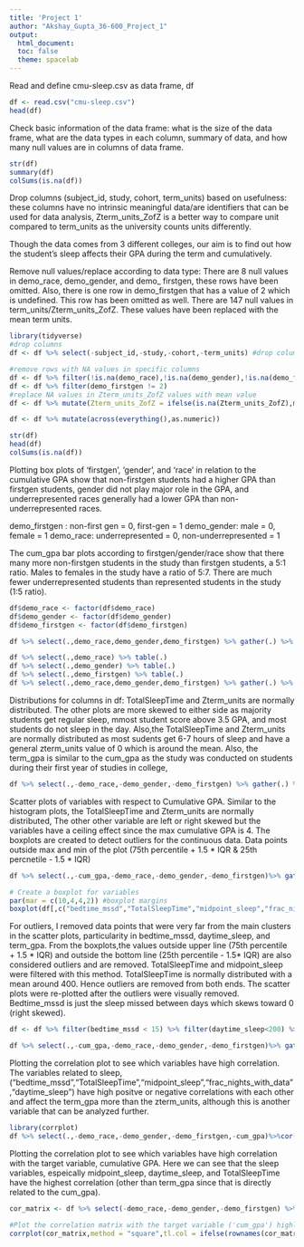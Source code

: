 ---
title: 'Project 1'
author: "Akshay_Gupta_36-600_Project_1"
output:
  html_document:
  toc: false
  theme: spacelab
---

Read and define cmu-sleep.csv as data frame, df
```{r}
df <- read.csv("cmu-sleep.csv")
head(df)
```
Check basic information of the data frame: what is the size of the data frame, what are the data types in each column, summary of data, and how many null values are in columns of data frame.
```{r}
str(df)
summary(df)
colSums(is.na(df))
```
Drop columns (subject_id, study, cohort, term_units) based on usefulness: these columns have no intrinsic meaningful data/are identifiers that can be used for data analysis, Zterm_units_ZofZ	is a better way to compare unit compared to term_units as the university counts units differently.

Though the data comes from 3 different colleges, our aim is to find out how the student's sleep affects their GPA during the term and cumulatively. 

Remove null values/replace according to data type: There are 8 null values in demo_race, demo_gender, and demo_ firstgen, these rows have been omitted. Also, there is one row in demo_firstgen that has a value of 2 which is undefined. This row has been omitted as well. There are 147 null values in term_units/Zterm_units_ZofZ. These values have been replaced with the mean term units.
```{r}
library(tidyverse)
#drop columns
df <- df %>% select(-subject_id,-study,-cohort,-term_units) #drop columns

#remove rows with NA values in specific columns
df <- df %>% filter(!is.na(demo_race),!is.na(demo_gender),!is.na(demo_firstgen))
df <- df %>% filter(demo_firstgen != 2)
#replace NA values in Zterm_units_ZofZ values with mean value
df <- df %>% mutate(Zterm_units_ZofZ = ifelse(is.na(Zterm_units_ZofZ),mean(Zterm_units_ZofZ,na.rm = TRUE),Zterm_units_ZofZ))

df <- df %>% mutate(across(everything(),as.numeric))

str(df)
head(df)
colSums(is.na(df))
```
Plotting box plots of 'firstgen', 'gender', and 'race' in relation to the cumulative GPA show that non-firstgen students had a higher GPA than firstgen students, gender did not play major role in the GPA, and underrepresented races generally had a lower GPA than non-underrepresented races.

demo_firstgen	: non-first gen = 0, first-gen = 1
demo_gender: male = 0, female = 1
demo_race: underrepresented = 0, non-underrepresented = 1

The cum_gpa bar plots according to firstgen/gender/race show that there many more non-firstgen students in the study than firstgen students, a 5:1 ratio. Males to females in the study have a ratio of 5:7. There are much fewer underrepresented students than represented students in the study (1:5 ratio).
```{r}
df$demo_race <- factor(df$demo_race)
df$demo_gender <- factor(df$demo_gender)
df$demo_firstgen <- factor(df$demo_firstgen)

df %>% select(.,demo_race,demo_gender,demo_firstgen) %>% gather(.) %>% ggplot(.,mapping=aes(x=value,y=rep(df$cum_gpa,3)))+geom_boxplot(fill="green")+facet_wrap(~key,scales='free_x')+ ylab("Cumulative GPA")

df %>% select(.,demo_race) %>% table(.)
df %>% select(.,demo_gender) %>% table(.)
df %>% select(.,demo_firstgen) %>% table(.)
df %>% select(.,demo_race,demo_gender,demo_firstgen) %>% gather(.) %>% ggplot(.,mapping=aes(x=value))+geom_bar(fill="orange")+facet_wrap(~key,scales='free_x')
```

Distributions for columns in df:
TotalSleepTime and Zterm_units are normally distributed. The other plots are more skewed to either side as majority students get regular sleep, mmost student score above 3.5 GPA, and most students do not sleep in the day. Also,the TotalSleepTime and Zterm_units are normally distributed as most sudents get 6-7 hours of sleep and have a general zterm_units value of 0 which is around the mean. Also, the term_gpa is similar to the cum_gpa as the study was conducted on students during their first year of studies in college,
```{r}
df %>% select(.,-demo_race,-demo_gender,-demo_firstgen) %>% gather(.) %>% ggplot(.,mapping=aes(x=value))+geom_histogram(fill="orchid",bins=30)+facet_wrap(~key,scales='free')
```
Scatter plots of variables with respect to Cumulative GPA. Similar to the histogram plots, the TotalSleepTime and Zterm_units are normally distributed, The other other variable are left or right skewed but the variables have a ceiling effect since the max cumulative GPA is 4.
The boxplots are created to detect outliers for the continuous data. Data points outside max and min of the plot (75th percentile + 1.5 * IQR & 25th percnetile - 1.5 * IQR)
```{r}
df %>% select(.,-cum_gpa,-demo_race,-demo_gender,-demo_firstgen)%>% gather(.) %>% ggplot(.,mapping=aes(x=value,y=rep(df$cum_gpa,7)))+geom_point(col="skyblue")+facet_wrap(~key,scales='free')+ ylab("Cumulative GPA")

# Create a boxplot for variables
par(mar = c(10,4,4,2)) #boxplot margins
boxplot(df[,c("bedtime_mssd","TotalSleepTime","midpoint_sleep","frac_nights_with_data","daytime_sleep","term_gpa","Zterm_units_ZofZ")],main = "Boxplot of Variables",ylab = "Count",col = "lightcoral",names =c("bedtime_mssd","TotalSleepTime","midpoint_sleep","frac_nights_with_data","daytime_sleep","term_gpa","Zterm_units_ZofZ"),las = 2)  # Rotate x-axis labels to be vertical
```
For outliers, I removed data points that were very far from the main clusters in the scatter plots, particularity in bedtime_mssd, daytime_sleep, and term_gpa.
From the boxplots,the values outside upper line (75th percentile + 1.5 * IQR) and outside the bottom line (25th percentile - 1.5* IQR) are also considered outliers and are removed. TotalSleepTime and midpoint_sleep were filtered with this method. TotalSleepTime is normally distributed with a mean around 400. Hence outliers are removed from both ends.
The scatter plots were re-plotted after the outliers were visually removed.
Bedtime_mssd is just the sleep missed between days which skews toward 0 (right skewed).
```{r}
df <- df %>% filter(bedtime_mssd < 15) %>% filter(daytime_sleep<200) %>% filter(term_gpa>1) %>% filter(TotalSleepTime>250 & TotalSleepTime<550) %>% filter(midpoint_sleep<650) #outliers

df %>% select(.,-cum_gpa,-demo_race,-demo_gender,-demo_firstgen)%>% gather(.) %>% ggplot(.,mapping=aes(x=value,y=rep(df$cum_gpa,7)))+geom_point(col="deepskyblue")+facet_wrap(~key,scales='free')+ ylab("Cumulative GPA")
```
Plotting the correlation plot to see which variables have high correlation. The variables related to sleep,  ("bedtime_mssd","TotalSleepTime","midpoint_sleep","frac_nights_with_data","daytime_sleep") have high positve or negative correlations with each other and affect the term_gpa more than the zterm_units, although this is another variable that can be analyzed further.
```{r}
library(corrplot)
df %>% select(.,-demo_race,-demo_gender,-demo_firstgen,-cum_gpa)%>%cor(.)%>%corrplot(.,method="ellipse")
```
Plotting the correlation plot to see which variables have high correlation with the target variable, cumulative GPA. Here we can see that the sleep variables, espeically midpoint_sleep, daytime_sleep, and TotalSleepTime have the highest correlation (other than term_gpa since that is directly related to the cum_gpa).
```{r}
cor_matrix <- df %>% select(-demo_race,-demo_gender,-demo_firstgen) %>% cor()

#Plot the correlation matrix with the target variable ('cum_gpa') highlighted
corrplot(cor_matrix,method = "square",tl.col = ifelse(rownames(cor_matrix) == "cum_gpa","red","black"),tl.cex = ifelse(rownames(cor_matrix) == "cum_gpa",1.2,1))
```

